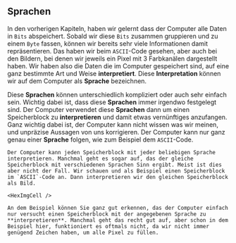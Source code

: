 
## Sprachen

In den vorherigen Kapiteln, haben wir gelernt dass der Computer alle Daten in `Bits` abspeichert. Sobald wir diese `Bits` zusammen gruppieren und zu einem `Byte` fassen, können wir bereits sehr viele Informationen damit repräsentieren. Das haben wir beim `ASCII`-Code gesehen, aber auch bei den Bildern, bei denen wir jeweils ein Pixel mit 3 Farbkanälen dargestellt haben. Wir haben also die Daten die im Computer gespeichert sind, auf eine ganz bestimmte Art und Weise **interpretiert**. Diese **Interpretation** können wir auf dem Computer als **Sprache** bezeichnen.

Diese **Sprachen** können unterschiedlich kompliziert oder auch sehr einfach sein. Wichtig dabei ist, dass diese **Sprachen** immer irgendwo festgelegt sind. Der Computer verwendet diese **Sprachen** dann um einen Speicherblock zu **interpretieren** und damit etwas vernünftiges anzufangen. Ganz wichtig dabei ist, der Computer kann nicht wissen was wir meinen, und unpräzise Aussagen von uns korrigieren. Der Computer kann nur ganz genau einer **Sprache** folgen, wie zum Beispiel dem `ASCII`-Code.

<Example title="ASCII vs Bild">

    Der Computer kann jeden Speicherblock mit jeder beliebigen Sprache interpretieren. Manchmal geht es sogar auf, das der gleiche Speicherblock mit verschiedenen Sprachen Sinn ergibt. Meist ist dies aber nicht der Fall. Wir schauen und als Beispiel einen Speicherblock im `ASCII`-Code an. Dann interpretieren wir den gleichen Speicherblock als Bild.

    <HexImgCell />

    An dem Beispiel können Sie ganz gut erkennen, das der Computer einfach nur versucht einen Speicherblock mit der angegebenen Sprache zu **interpretieren**. Manchmal geht das recht gut auf, aber schon in dem Beispiel hier, funktioniert es oftmals nicht, da wir nicht immer genügend Zeichen haben, um alle Pixel zu füllen.

</Example>
